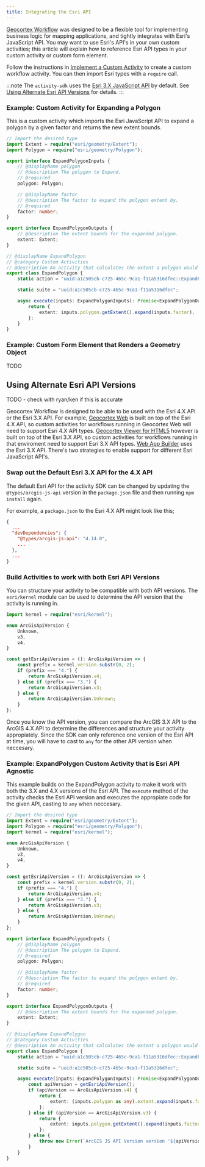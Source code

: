 ```yaml
---
title: Integrating the Esri API
---
```



<!-- TODO - note on GVH vs WEB vs WAB for default api versions -->

[Geocortex Workflow](https://apps.geocortex.com/workflow/designer/) was designed to be a flexible tool for implementing business logic for mapping applications, and tightly integrates with Esri's JavaScript API. You may want to use Esri's API's in your own custom activities; this article will explain how to reference Esri API types in your custom activity or custom form element.

<WebPrereqs />

Follow the instructions in [Implement a Custom Activity](implement-custom-activity-web.mdx) to create a custom workflow activity. You can then import Esri types with a `require` call.

:::note
The `activity-sdk` uses the [Esri 3.X JavaScript API](https://developers.arcgis.com/javascript/3/) by default. See [Using Alternate Esri API Versions](integrating-the-esri-api-web#using-alternate-esri-api-versions) for details.
:::

### Example: Custom Activity for Expanding a Polygon

This is a custom activity which imports the Esri JavaScript API to expand a polygon by a given factor and returns the new extent bounds.

```typescript
// Import the desired type
import Extent = require("esri/geometry/Extent");
import Polygon = require("esri/geometry/Polygon");

export interface ExpandPolygonInputs {
    // @displayName polygon
    // @description The polygon to Expand.
    // @required
    polygon: Polygon;

    // @displayName factor
    // @description The factor to expand the polygon extent by.
    // @required
    factor: number;
}

export interface ExpandPolygonOutputs {
    // @description The extent bounds for the expanded polygon.
    extent: Extent;
}

// @displayName ExpandPolygon
// @category Custom Activities
// @description An activity that calculates the extent a polygon would cover if it was expanded by a given factor.
export class ExpandPolygon {
    static action = "uuid:a1c505cb-c725-465c-9ca1-f11a5316dfec::ExpandPolygon";

    static suite = "uuid:a1c505cb-c725-465c-9ca1-f11a5316dfec";

    async execute(inputs: ExpandPolygonInputs): Promise<ExpandPolygonOutputs> {
        return {
            extent: inputs.polygon.getExtent().expand(inputs.factor),
        };
    }
}
```

### Example: Custom Form Element that Renders a Geometry Object

TODO

## Using Alternate Esri API Versions

TODO - check with ryan/ken if this is accurate

Geocortex Workflow is designed to be able to be used with the Esri 4.X API or the Esri 3.X API. For example, [Geocortex Web](https://www.geocortex.com/products/gxw/) is built on top of the Esri 4.X API, so custom activities for workflows running in Geocortex Web will need to support Esri 4.X API types. [Geocortex Viewer for HTML5](https://www.geocortex.com/products/geocortex-essentials/) however is built on top of the Esri 3.X API, so custom activities for workflows running in that enviroment need to support Esri 3.X API types. [Web App Builder](https://www.esri.com/en-us/arcgis/products/web-appbuilder/overview) uses the Esri 3.X API. There's two strategies to enable support for different Esri JavaScript API's.

### Swap out the Default Esri 3.X API for the 4.X API

The default Esri API for the activity SDK can be changed by updating the `@types/arcgis-js-api` version in the `package.json` file and then running `npm install` again.

For example, a `package.json` to the Esri 4.X API might look like this;

```json
{
  ...
  "devDependencies": {
    "@types/arcgis-js-api": "4.14.0",
    ...
  },
  ...
}
```

### Build Activities to work with both Esri API Versions

You can structure your activity to be compatible with both API versions. The `esri/kernel` module can be used to determine the API version that the activity is running in.

```typescript
import kernel = require("esri/kernel");

enum ArcGisApiVersion {
    Unknown,
    v3,
    v4,
}

const getEsriApiVersion = (): ArcGisApiVersion => {
    const prefix = kernel.version.substr(0, 2);
    if (prefix === "4.") {
        return ArcGisApiVersion.v4;
    } else if (prefix === "3.") {
        return ArcGisApiVersion.v3;
    } else {
        return ArcGisApiVersion.Unknown;
    }
};
```

Once you know the API version, you can compare the ArcGIS 3.X API to the ArcGIS 4.X API to determine the differences and structure your activity appropiately. Since the SDK can only reference one version of the Esri API at time, you will have to cast to `any` for the other API version when neccesary.

### Example: ExpandPolygon Custom Activity that is Esri API Agnostic

This example builds on the ExpandPolygon activity to make it work with both the 3.X and 4.X versions of the Esri API. The `execute` method of the activity checks the Esri API version and executes the appropiate code for the given API, casting to `any` when neccesary.

```typescript
// Import the desired type
import Extent = require("esri/geometry/Extent");
import Polygon = require("esri/geometry/Polygon");
import kernel = require("esri/kernel");

enum ArcGisApiVersion {
    Unknown,
    v3,
    v4,
}

const getEsriApiVersion = (): ArcGisApiVersion => {
    const prefix = kernel.version.substr(0, 2);
    if (prefix === "4.") {
        return ArcGisApiVersion.v4;
    } else if (prefix === "3.") {
        return ArcGisApiVersion.v3;
    } else {
        return ArcGisApiVersion.Unknown;
    }
};

export interface ExpandPolygonInputs {
    // @displayName polygon
    // @description The polygon to Expand.
    // @required
    polygon: Polygon;

    // @displayName factor
    // @description The factor to expand the polygon extent by.
    // @required
    factor: number;
}

export interface ExpandPolygonOutputs {
    // @description The extent bounds for the expanded polygon.
    extent: Extent;
}

// @displayName ExpandPolygon
// @category Custom Activities
// @description An activity that calculates the extent a polygon would cover if it was expanded by a given factor.
export class ExpandPolygon {
    static action = "uuid:a1c505cb-c725-465c-9ca1-f11a5316dfec::ExpandPolygon";

    static suite = "uuid:a1c505cb-c725-465c-9ca1-f11a5316dfec";

    async execute(inputs: ExpandPolygonInputs): Promise<ExpandPolygonOutputs> {
        const apiVersion = getEsriApiVersion();
        if (apiVersion == ArcGisApiVersion.v4) {
            return {
                extent: (inputs.polygon as any).extent.expand(inputs.factor),
            };
        } else if (apiVersion == ArcGisApiVersion.v3) {
            return {
                extent: inputs.polygon.getExtent().expand(inputs.factor),
            };
        } else {
            throw new Error(`ArcGIS JS API Version version '${apiVersion}' not recognized.`);
        }
    }
}
```
